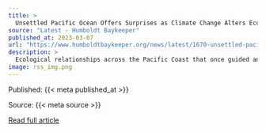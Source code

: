 ```yaml
---
title: >
  Unsettled Pacific Ocean Offers Surprises as Climate Change Alters Ecosystem
source: "Latest - Humboldt Baykeeper"
published_at: 2023-03-07
url: "https://www.humboldtbaykeeper.org/news/latest/1670-unsettled-pacific-ocean-offers-surprises-as-climate-change-alters-ecosystem"
description: >
  Ecological relationships across the Pacific Coast that once guided annual expectations such as salmon returns are evolving as climate change disrupts long-standing connections. NOAA Fisheries researchers report these findings in their latest Ecosystem Status Report for the California Current Ecosystem.“We have seen profound changes underway in the last decade that have altered these relationships unlike anything we have seen in the historical record,” said Nate Mantua, landscape and seascape ecology leader at the Southwest Fisheries Science Center in Santa Cruz.&nbsp;One effect of the unsettled ocean is that some models scientists use to estimate fishing impacts may no longer work well in this new ocean environment.While the unraveling of familiarly strong connections is not ideal for forecasters, it can produce surprisingly positive outcomes. For example, anchovy continued to boom in the California Current Ecosystem in 2022, decoupling past patterns that linked anchovy numbers to cold ocean conditions rather than warm. These abundant schools of forage fish provided ample food for salmon, California sea lions, whales, birds, and other predators.&nbsp;However, with a rise in anchovy providing ample prey for salmon, we have seen the adverse effects of a uniform diet because anchovies carry an enzyme that breaks down vitamin B1 (thiamine) in anchovy predators and puts their offspring at risk.Read More
image: rss_img.png
---
```



  Published: {{< meta published_at >}}
  

  Source: {{< meta source >}}
  

  [Read full article]({{< meta url >}}){target='blank'}
  

